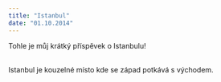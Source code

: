 ```yaml
---
title: "Istanbul"
date: "01.10.2014"
---
```



Tohle je můj krátký příspěvek o Istanbulu!

<br />

<ImageNextToText imageSrc="/countries/turkey/mosque-istanbul.jpg" imageAlt="Hagia Sofia mosque">
  Istanbul je kouzelné místo kde se západ potkává s východem.
</ImageNextToText>